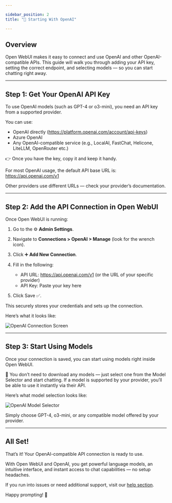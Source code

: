```yaml
---

sidebar_position: 2  
title: "🤖 Starting With OpenAI"

---
```


## Overview

Open WebUI makes it easy to connect and use OpenAI and other OpenAI-compatible APIs. This guide will walk you through adding your API key, setting the correct endpoint, and selecting models — so you can start chatting right away.

---

## Step 1: Get Your OpenAI API Key

To use OpenAI models (such as GPT-4 or o3-mini), you need an API key from a supported provider.

You can use:

- OpenAI directly (https://platform.openai.com/account/api-keys)
- Azure OpenAI
- Any OpenAI-compatible service (e.g., LocalAI, FastChat, Helicone, LiteLLM, OpenRouter etc.)

👉 Once you have the key, copy it and keep it handy.

For most OpenAI usage, the default API base URL is:  
https://api.openai.com/v1

Other providers use different URLs — check your provider’s documentation.

---

## Step 2: Add the API Connection in Open WebUI

Once Open WebUI is running:

1. Go to the ⚙️ **Admin Settings**.
2. Navigate to **Connections > OpenAI > Manage** (look for the wrench icon).
3. Click ➕ **Add New Connection**.
4. Fill in the following:
   - API URL: https://api.openai.com/v1 (or the URL of your specific provider)
   - API Key: Paste your key here

5. Click Save ✅.

This securely stores your credentials and sets up the connection.

Here’s what it looks like:

![OpenAI Connection Screen](/images/getting-started/quick-start/manage-openai.png)

---

## Step 3: Start Using Models

Once your connection is saved, you can start using models right inside Open WebUI.

🧠 You don’t need to download any models — just select one from the Model Selector and start chatting. If a model is supported by your provider, you’ll be able to use it instantly via their API.

Here’s what model selection looks like:

![OpenAI Model Selector](/images/getting-started/quick-start/selector-openai.png)

Simply choose GPT-4, o3-mini, or any compatible model offered by your provider.

---

## All Set!

That’s it! Your OpenAI-compatible API connection is ready to use.

With Open WebUI and OpenAI, you get powerful language models, an intuitive interface, and instant access to chat capabilities — no setup headaches.

If you run into issues or need additional support, visit our [help section](/troubleshooting).

Happy prompting! 🎉
